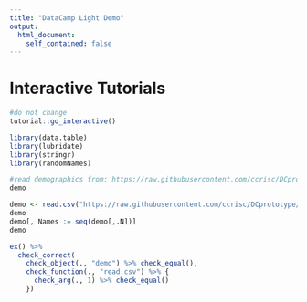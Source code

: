 ```yaml
---
title: "DataCamp Light Demo"
output:
  html_document:
    self_contained: false
---
```



# Interactive Tutorials


```r
#do not change
tutorial::go_interactive()
```



```r
library(data.table)
library(lubridate)
library(stringr)
library(randomNames)
```

```r
#read demographics from: https://raw.githubusercontent.com/ccrisc/DCprototype/main/demographics.csv
demo
```

```r
demo <- read.csv("https://raw.githubusercontent.com/ccrisc/DCprototype/main/demographics.csv", sep = ',')
demo
demo[, Names := seq(demo[,.N])]
demo
```


```r
ex() %>% 
  check_correct(
    check_object(., "demo") %>% check_equal(),
    check_function(., "read.csv") %>% {
      check_arg(., 1) %>% check_equal()
    })

```

